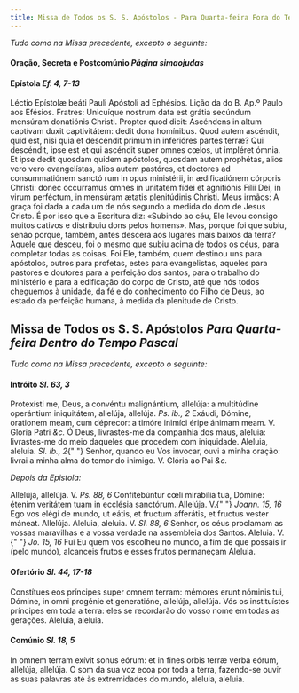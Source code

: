 ```yaml
---
title: Missa de Todos os S. S. Apóstolos - Para Quarta-feira Fora do Tempo Pascal
---
```


<em>Tudo como na Missa precedente, excepto o seguinte:</em>

#### Oração, Secreta e Postcomúnio <em>Página simaojudas</em>

#### Epístola <em>Ef. 4, 7-13</em>

<div class="grid grid-cols-2 gap-5">
  <span class="text-justify">
    Léctio Epístolæ beáti Pauli Apóstoli ad Ephésios.
  </span>
  <span class="text-justify">Lição da do B. Ap.º Paulo aos Efésios.</span>
  <span class="text-justify">
    Fratres: Unicuíque nostrum data est grátia secúndum mensúram donatiónis
    Christi. Propter quod dicit: Ascéndens in altum captívam duxit captivitátem:
    dedit dona homínibus. Quod autem ascéndit, quid est, nisi quia et descéndit
    primum in inferióres partes terræ? Qui descéndit, ipse est et qui ascéndit
    super omnes cœlos, ut impléret ómnia. Et ipse dedit quosdam quidem
    apóstolos, quosdam autem prophétas, alios vero vero evangelístas, alios
    autem pastóres, et doctores ad consummatiónem sanctó rum in opus ministérii,
    in ædificatiónem córporis Christi: donec occurrámus omnes in unitátem fídei
    et agnitiónis Fílii Dei, in virum perféctum, in mensúram ætatis plenitúdinis
    Christi.
  </span>
  <span class="text-justify">
    Meus irmãos: A graça foi dada a cada um de nós segundo a medida do dom de
    Jesus Cristo. É por isso que a Escritura diz: «Subindo ao céu, Ele levou
    consigo muitos cativos e distribuiu dons pelos homens». Mas, porque foi que
    subiu, senão porque, também, antes descera aos lugares mais baixos da terra?
    Aquele que desceu, foi o mesmo que subiu acima de todos os céus, para
    completar todas as coisas. Foi Ele, também, quem destinou uns para
    apóstolos, outros para profetas, estes para evangelistas, aqueles para
    pastores e doutores para a perfeição dos santos, para o trabalho do
    ministério e para a edificação do corpo de Cristo, até que nós todos
    cheguemos à unidade, da fé e do conhecimento do Filho de Deus, ao estado da
    perfeição humana, à medida da plenitude de Cristo.
  </span>
</div>

## Missa de Todos os S. S. Apóstolos <em>Para Quarta-feira Dentro do Tempo Pascal</em>

<em>Tudo como na Missa precedente, excepto o seguinte:</em>

#### Intróito <em>Sl. 63, 3</em>

<div class="grid grid-cols-2 gap-5">
  <span class="text-justify">
    Protexísti me, Deus, a convéntu malignántium, allelúja: a multitúdine
    operántium iniquitátem, allelúja, allelúja. <em>Ps. ib., 2</em> Exáudi,
    Dómine, orationem meam, cum déprecor: a timóre inimíci éripe ánimam meam. V.
    Gloria Patri <em>&c.</em>
  </span>
  <span class="text-justify">
    Ó Deus, livrastes-me da companhia dos maus, aleluia: livrastes-me do meio
    daqueles que procedem com iniquidade. Aleluia, aleluia. <em>Sl. ib., 2</em>{" "}
    Senhor, quando eu Vos invocar, ouvi a minha oração: livrai a minha alma do
    temor do inimigo. V. Glória ao Pai <em>&c.</em>
  </span>
</div>

<em>Depois da Epistola:</em>

<div class="grid grid-cols-2 gap-5">
  <span class="text-justify">
    Allelúja, allelúja. V. <em>Ps. 88, 6</em> Confitebúntur cœli mirabília tua,
    Dómine: étenim veritátem tuam in ecclésia sanctórum. Allelúja. V.{" "}
    <em>Joann. 15, 16</em> Ego vos elégi de mundo, ut eátis, et fructum
    afferátis, et fructus vester máneat. Allelúja.
  </span>
  <span class="text-justify">
    Aleluia, aleluia. V. <em>Sl. 88, 6</em> Senhor, os céus proclamam as vossas
    maravilhas e a vossa verdade na assembleia dos Santos. Aleluia. V.{" "}
    <em>Jo. 15, 16</em> Fui Eu quem vos escolheu no mundo, a fim de que possais
    ir (pelo mundo), alcanceis frutos e esses frutos permaneçam Aleluia.
  </span>
</div>

#### Ofertório <em>Sl. 44, 17-18</em>

<div class="grid grid-cols-2 gap-5">
  <span class="text-justify">
    Constítues eos príncipes super omnem terram: mémores erunt nóminis tui,
    Dómine, in omni progénie et generatióne, allelúja, allelúja.
  </span>
  <span class="text-justify">
    Vós os instituístes príncipes em toda a terra: eles se recordarão do vosso
    nome em todas as gerações. Aleluia, aleluia.
  </span>
</div>

#### Comúnio <em>Sl. 18, 5</em>

<div class="grid grid-cols-2 gap-5">
  <span class="text-justify">
    In omnem terram exívit sonus eórum: et in fines orbis terræ verba eórum,
    allelúja, allelúja.
  </span>
  <span class="text-justify">
    O som da sua voz ecoa por toda a terra, fazendo-se ouvir as suas palavras
    até às extremidades do mundo, aleluia, aleluia.
  </span>
</div>
